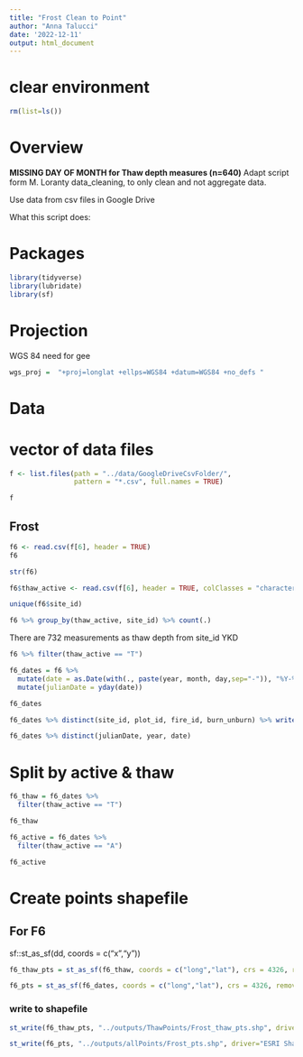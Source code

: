 ```yaml
---
title: "Frost Clean to Point"
author: "Anna Talucci"
date: '2022-12-11'
output: html_document
---
```


# clear environment
```r
rm(list=ls())
```

# Overview
**MISSING DAY OF MONTH for Thaw depth measures (n=640)**
Adapt script form M. Loranty data_cleaning, to only clean and not aggregate data. 

Use data from csv files in Google Drive

What this script does:


# Packages

```r
library(tidyverse)
library(lubridate)
library(sf)
```
# Projection

WGS 84 need for gee
```r
wgs_proj =  "+proj=longlat +ellps=WGS84 +datum=WGS84 +no_defs "
```

# Data

# vector of data files
```r
f <- list.files(path = "../data/GoogleDriveCsvFolder/",
                pattern = "*.csv", full.names = TRUE)
```

```r
f
```



## Frost
```r
f6 <- read.csv(f[6], header = TRUE)
f6
```
```r
str(f6)
```

```r
f6$thaw_active <- read.csv(f[6], header = TRUE, colClasses = "character")[,19]
```

```r
unique(f6$site_id)
```
```r
f6 %>% group_by(thaw_active, site_id) %>% count(.)
```
There are 732 measurements as thaw depth from site_id YKD

```r
f6 %>% filter(thaw_active == "T")
```

```r
f6_dates = f6 %>%
  mutate(date = as.Date(with(., paste(year, month, day,sep="-")), "%Y-%m-%d")) %>%
  mutate(julianDate = yday(date)) 

f6_dates
```


```r
f6_dates %>% distinct(site_id, plot_id, fire_id, burn_unburn) %>% write.csv(., '../outputs/pairs/frost.csv')
```

```r
f6_dates %>% distinct(julianDate, year, date)
```

# Split by active & thaw
```r
f6_thaw = f6_dates %>% 
  filter(thaw_active == "T") 

f6_thaw

f6_active = f6_dates %>% 
  filter(thaw_active == "A") 

f6_active
```

# Create points shapefile

## For F6
sf::st_as_sf(dd, coords = c("x","y"))
```r
f6_thaw_pts = st_as_sf(f6_thaw, coords = c("long","lat"), crs = 4326, remove = FALSE)
```

```r
f6_pts = st_as_sf(f6_dates, coords = c("long","lat"), crs = 4326, remove = FALSE)
```

### write to shapefile
```r
st_write(f6_thaw_pts, "../outputs/ThawPoints/Frost_thaw_pts.shp", driver="ESRI Shapefile")
```

```r
st_write(f6_pts, "../outputs/allPoints/Frost_pts.shp", driver="ESRI Shapefile")
```